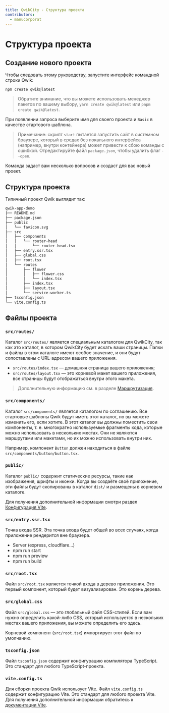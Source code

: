 ```yaml
---
title: QwikCity - Структура проекта
contributors:
  - manucorporat
---
```


# Структура проекта

## Создание нового проекта

Чтобы следовать этому руководству, запустите интерфейс командной строки Qwik:

```shell
npm create qwik@latest
```

> Обратите внимание, что вы можете использовать менеджер пакетов по вашему выбору, `yarn create qwik@latest` или `pnpm create qwik@latest`.

При появлении запроса выберите имя для своего проекта и `Basic` в качестве стартового шаблона.

> Примечание: скрипт `start` пытается запустить сайт в системном браузере,
> который в средах без локального интерфейса (например, внутри контейнера)
> может привести к сбою команды с ошибкой.
> Отредактируйте файл `package.json`, чтобы удалить флаг `--open`.

Команда задаст вам несколько вопросов и создаст для вас новый проект.

## Структура проекта

Типичный проект Qwik выглядит так:

```bash
qwik-app-demo
├── README.md
├── package.json
├── public
│   └── favicon.svg
├── src
│   ├── components
│   │   └── router-head
│   │       └── router-head.tsx
│   ├── entry.ssr.tsx
│   ├── global.css
│   ├── root.tsx
│   └── routes
│       ├── flower
│       │   ├── flower.css
│       │   └── index.tsx
│       ├── index.tsx
│       ├── layout.tsx
│       └── service-worker.ts
├── tsconfig.json
└── vite.config.ts
```

## Файлы проекта

### `src/routes/`

Каталог `src/routes/` является специальным каталогом для QwikCity, так как это каталог, в котором QwikCity будет искать ваши страницы. Папки и файлы в этом каталоге имеют особое значение, и они будут сопоставлены с URL-адресом вашего приложения.

- `src/routes/index.tsx` — домашняя страница вашего приложения;
- `src/routes/layout.tsx` — это корневой макет вашего приложения, все страницы будут отображаться внутри этого макета.

> Дополнительную информацию см. в разделе [Маршрутизация](/qwikcity/routing).

### `src/components/`

Каталог `src/components/` является каталогом по соглашению. Все стартовые шаблоны Qwik будут иметь этот каталог, но вы можете изменить его, если хотите. В этот каталог вы должны поместить свои компоненты, т. е. многократно используемые фрагменты кода, которые можно использовать в нескольких местах. Они не являются маршрутами или макетами, но их можно использовать внутри них.

Например, компонент `Button` должен находиться в файле `src/components/button/button.tsx`.

### `public/`

Каталог `public/` содержит статические ресурсы, такие как изображения, шрифты и иконки. Когда вы создаёте своё приложение, эти файлы будут скопированы в каталог `dist/` и размещены в корневом каталоге.

Для получения дополнительной информации смотри раздел [Конфигурация Vite](https://vitejs.dev/guide/build.html#public-base-path).

### `src/entry.ssr.tsx`

Точка входа SSR. Эта точка входа будет общей во всех случаях, когда приложение рендерится вне браузера.

- Server (express, cloudflare...)
- npm run start
- npm run preview
- npm run build

### `src/root.tsx`

Файл `src/root.tsx` является точкой входа в дерево приложения. Это первый компонент, который будет визуализирован. Это корень дерева.

### `src/global.css`

Файл `src/global.css` — это глобальный файл CSS-стилей. Если вам нужно определить какой-либо CSS, который используется в нескольких местах вашего приложения, вы можете определить его здесь.

Корневой компонент (`src/root.tsx`) импортирует этот файл по умолчанию.

### `tsconfig.json`

Файл `tsconfig.json` содержит конфигурацию компилятора TypeScript. Это стандарт для любого TypeScript-проекта.

### `vite.config.ts`

Для сборки проекта Qwik использует Vite. Файл `vite.config.ts` содержит конфигурацию Vite. Это стандарт для любого проекта Vite. Для получения дополнительной информации обратитесь к [документации Vite](https://vitejs.dev/config/).
